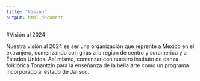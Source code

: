 ```yaml
---
title: "Visión"
output: html_document
---
```

#Visión al 2024

Nuestra visión al 2024 es ser una organización que reprente a México en el extranjero, comenzando con giras a la región de centro y suramerica y a Estados Unidos. Así mismo, comenzar con nuestro instituto de danza folklórica Tonantzin para la enseñanza de la bella arte como un programa incorporado al estado de Jalisco.
